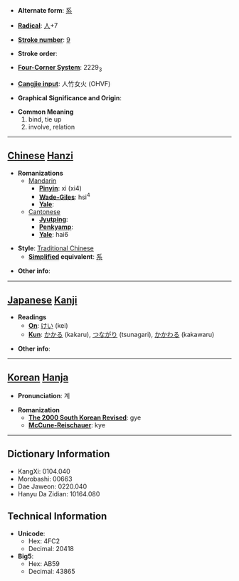 * '''Alternate form''': [[系]]

* '''[[Wiktionary:Chinese radical index| Radical]]''': [[Wiktionary:Chinese radical index 人|人]]+7

* '''[[Wiktionary:Chinese total strokes index|Stroke number]]''': [[Wiktionary:Chinese total strokes index 9|9]]

* '''Stroke order''': 

* '''[[Wiktionary:Chinese four corner index|Four-Corner System]]''': 2229<sub>3</sub>

* '''[[Wiktionary:Chinese Cangjie index|Cangjie input]]''': 人竹女火 (OHVF)

* '''Graphical Significance and Origin''': 

* '''Common Meaning'''
*#bind, tie up
*# involve, relation


----

== [[Chinese]] [[Hanzi]] ==

* '''Romanizations'''
** [[Mandarin]]
*** '''[[Pinyin]]''': xì (xi4)
*** '''[[Wade-Giles]]''': hsi<sup>4</sup>
*** '''[[Yale]]''': 
**[[Cantonese]]
***'''[[Jyutping]]''':
***'''[[Penkyamp]]''': 
***'''[[Yale]]''': hai6

* '''Style''': [[Traditional Chinese]] 
** '''[[Simplified Chinese|Simplified]] equivalent''': [[系]]

* '''Other info''': 

----

== [[Japanese]] [[Kanji]] ==

* '''Readings'''
** '''[[On]]''': [[けい]] (kei)
** '''[[Kun]]''': [[かかる]] (kakaru), [[つながり]] (tsunagari), [[かかわる]] (kakawaru)

* '''Other info''':  

----

== [[Korean]] [[Hanja]] ==

* '''Pronunciation''': 계

* '''Romanization'''
** '''[[The 2000 South Korean Revised Romanization|The 2000 South Korean Revised]]''': gye
** '''[[McCune-Reischauer]]''': kye

----

== Dictionary Information ==

* KangXi: 0104.040
* Morobashi: 00663
* Dae Jaweon: 0220.040
* Hanyu Da Zidian: 10164.080

== Technical Information ==

* '''Unicode''':
** Hex: 4FC2
** Decimal: 20418
* '''Big5''':
** Hex: AB59
** Decimal: 43865